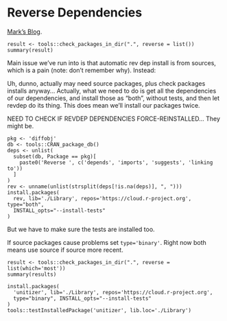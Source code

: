 # Reverse Dependencies

[Mark's Blog](https://www.markvanderloo.eu/yaRb/2019/04/26/checking-reverse-dependencies-the-tiny-way/).

```
result <- tools::check_packages_in_dir(".", reverse = list())
summary(result)
```

Main issue we've run into is that automatic rev dep install is from sources,
which is a pain (note: don't remember why).  Instead:

Uh, dunno, actually may need source packages, plus check packages installs
anyway...  Actually, what we need to do is get all the dependencies of our
dependencies, and install those as "both", without tests, and then let revdep do
its thing.  This does mean we'll install our packages twice.

NEED TO CHECK IF REVDEP DEPENDENCIES FORCE-REINSTALLED...  They might be.

```
pkg <- 'diffobj'
db <- tools::CRAN_package_db()
deps <- unlist(
  subset(db, Package == pkg)[
    paste0('Reverse ', c('depends', 'imports', 'suggests', 'linking to'))
  ]
)
rev <- unname(unlist(strsplit(deps[!is.na(deps)], ", ")))
install.packages(
  rev, lib='./Library', repos='https://cloud.r-project.org', type="both",
  INSTALL_opts="--install-tests"
)
```

But we have to make sure the tests are installed too.

If source packages cause problems set `type='binary'`.  Right now both means use
source if source more recent.

```
result <- tools::check_packages_in_dir(".", reverse = list(which='most'))
summary(results)

```



```
install.packages(
  'unitizer', lib='./Library', repos='https://cloud.r-project.org', 
  type="binary", INSTALL_opts="--install-tests"
)
tools::testInstalledPackage('unitizer', lib.loc='./Library')
```
